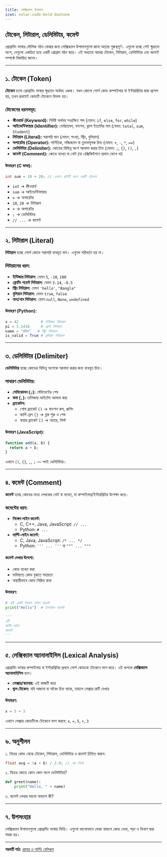 ```yaml
---
title: লেক্সিক্যাল উপাদান
icon: solar:code-bold-duotone
---
```


## টোকেন, লিটারাল, ডেলিমিটার, কমেন্ট

প্রোগ্রামিং ভাষার মৌলিক গঠন বোঝার জন্য লেক্সিক্যাল উপাদানগুলো জানা অত্যন্ত গুরুত্বপূর্ণ। এগুলো হচ্ছে সেই ক্ষুদ্রতম অংশ, যেগুলো একত্রিত হয়ে একটি প্রোগ্রাম গঠন করে। এই অধ্যায়ে আমরা টোকেন, লিটারাল, ডেলিমিটার এবং কমেন্ট সম্পর্কে বিস্তারিত জানব।

---

## ১. টোকেন (Token)

**টোকেন** হলো প্রোগ্রামিং ভাষার ক্ষুদ্রতম অর্থবহ একক। যখন কোনো সোর্স কোড কম্পাইলার বা ইন্টারপ্রিটার দ্বারা প্রসেস হয়, তখন প্রথমেই কোডটি টোকেনে বিভক্ত হয়।

### টোকেনের ধরনসমূহ:
- **কীওয়ার্ড (Keyword):** নির্দিষ্ট অর্থবহ সংরক্ষিত শব্দ (যেমন: `if`, `else`, `for`, `while`)
- **আইডেন্টিফায়ার (Identifier):** ভেরিয়েবল, ফাংশন, ক্লাস ইত্যাদির নাম (যেমন: `total`, `sum`, `Student`)
- **লিটারাল (Literal):** সরাসরি মান (যেমন: সংখ্যা, স্ট্রিং, বুলিয়ান)
- **অপারেটর (Operator):** গাণিতিক, লজিক্যাল বা তুলনামূলক চিহ্ন (যেমন: `+`, `-`, `*`, `==`)
- **ডেলিমিটার (Delimiter):** কোডের বিভিন্ন অংশ আলাদা করার চিহ্ন (যেমন: `;`, `{}`, `()`, `,`)
- **কমেন্ট (Comment):** কোডে ব্যাখ্যা বা নোট (যা এক্সিকিউশনে প্রভাব ফেলে না)

#### উদাহরণ (C ভাষা):
```c
int sum = 10 + 20; // এখানে প্রতিটি অংশ একটি টোকেন
```
- `int` → কীওয়ার্ড
- `sum` → আইডেন্টিফায়ার
- `=` → অপারেটর
- `10`, `20` → লিটারাল
- `+` → অপারেটর
- `;` → ডেলিমিটার
- `// ...` → কমেন্ট

---

## ২. লিটারাল (Literal)

**লিটারাল** হচ্ছে সোর্স কোডে সরাসরি ব্যবহৃত মান। এগুলো পরিবর্তন হয় না।

### লিটারালের ধরন:
- **ইন্টিজার লিটারাল:** যেমন `5`, `-10`, `100`
- **ফ্লোটিং পয়েন্ট লিটারাল:** যেমন `3.14`, `-0.5`
- **স্ট্রিং লিটারাল:** যেমন `'hello'`, `"Bangla"`
- **বুলিয়ান লিটারাল:** যেমন `true`, `false`
- **নাল/নান লিটারাল:** যেমন `null`, `None`, `undefined`

#### উদাহরণ (Python):
```python
x = 42          # ইন্টিজার লিটারাল
pi = 3.1416     # ফ্লোট লিটারাল
name = "রহিম"   # স্ট্রিং লিটারাল
is_valid = True # বুলিয়ান লিটারাল
```

---

## ৩. ডেলিমিটার (Delimiter)

**ডেলিমিটার** হচ্ছে কোডের বিভিন্ন অংশকে আলাদা করার জন্য ব্যবহৃত চিহ্ন।

### সাধারণ ডেলিমিটার:
- **সেমিকোলন (`;`):** স্টেটমেন্টের শেষ
- **কমা (`,`):** তালিকায় আইটেম আলাদা করা
- **ব্র্যাকেটস:**
  - গোল ব্র্যাকেট `()` → ফাংশন কল, গ্রুপিং
  - কার্লি ব্রেস `{}` → ব্লক শুরু ও শেষ
  - স্কয়ার ব্র্যাকেট `[]` → অ্যারে, লিস্ট

#### উদাহরণ (JavaScript):
```js
function add(a, b) {
  return a + b;
}
```
এখানে `()`, `{}`, `,`, `;` — সবই ডেলিমিটার।

---

## ৪. কমেন্ট (Comment)

**কমেন্ট** হচ্ছে কোডের মধ্যে লেখকের নোট বা ব্যাখ্যা, যা কম্পাইলার/ইন্টারপ্রিটার উপেক্ষা করে।

### কমেন্টের ধরন:
- **সিঙ্গেল লাইন কমেন্ট:**
  - C, C++, Java, JavaScript: `// ...`
  - Python: `# ...`
- **মাল্টি-লাইন কমেন্ট:**
  - C, Java, JavaScript: `/* ... */`
  - Python: `''' ... '''` বা `""" ... """`

#### কমেন্ট লেখার উদ্দেশ্য:
- কোড ব্যাখ্যা করা
- ভবিষ্যতে কোড বুঝতে সহায়তা
- অস্থায়ীভাবে কোড নিষ্ক্রিয় রাখা

#### উদাহরণ:
```python
# এটি একটি সিঙ্গেল লাইন কমেন্ট
print("Hello")  # ইনলাইন কমেন্ট

'''
এটি
মাল্টি-লাইন
কমেন্ট
'''
```

---

## ৫. লেক্সিক্যাল অ্যানালাইসিস (Lexical Analysis)

প্রোগ্রামিং ভাষার কম্পাইলার বা ইন্টারপ্রিটার প্রথমে সোর্স কোডকে টোকেনে ভাগ করে। এই ধাপকে **লেক্সিক্যাল অ্যানালাইসিস** বলে।

- **লেক্সার/স্ক্যানার:** এই কাজটি করে
- **ভুল টোকেন:** যদি অজানা বা অবৈধ চিহ্ন থাকে, তাহলে লেক্সার ত্রুটি দেখায়

#### উদাহরণ:
```python
x = 5 + 3
```
এখানে লেক্সার কোডটিকে টোকেনে ভাগ করবে: `x`, `=`, `5`, `+`, `3`

---

## ৬. অনুশীলন

১. নিচের কোড থেকে টোকেন, লিটারাল, ডেলিমিটার ও কমেন্ট চিহ্নিত করুন:
```c
float avg = (a + b) / 2.0; // গড় নির্ণয়
```

২. নিচের কোডে কোন কোন অংশ ডেলিমিটার?
```python
def greet(name):
    print("Hello, " + name)
```

৩. কমেন্ট লেখার ভালো অভ্যাস কী?

---

## ৭. উপসংহার

লেক্সিক্যাল উপাদানগুলো প্রোগ্রামিং ভাষার ভিত্তি। এগুলো ভালোভাবে বোঝা থাকলে কোড লেখা, পড়া ও ডিবাগ করা সহজ হয়।

---

**পরবর্তী পাঠ:** [গ্রামার ও পার্সিং বেসিকস](/programming/grammar-parsing)
